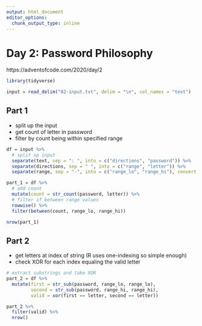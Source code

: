 ```yaml
---
output: html_document
editor_options: 
  chunk_output_type: inline
---
```


# Day 2: Password Philosophy

https://adventofcode.com/2020/day/2

```r
library(tidyverse)
```

```r
input = read_delim("02-input.txt", delim = "\n", col_names = "text")
```

## Part 1

- split up the input
- get count of letter in password
- filter by count being within specified range

```r
df = input %>% 
  # split up input
  separate(text, sep = ": ", into = c("directions", "password")) %>% 
  separate(directions, sep = " ", into = c("range", "letter")) %>% 
  separate(range, sep = "-", into = c("range_lo", "range_hi"), convert = TRUE)
```

```r
part_1 = df %>% 
  # add count
  mutate(count = str_count(password, letter)) %>% 
  # filter if between range values
  rowwise() %>% 
  filter(between(count, range_lo, range_hi))

nrow(part_1)
```

## Part 2

- get letters at index of string (R uses one-indexing so simple enough)
- check XOR for each index equaling the valid letter

```r
# extract substrings and take XOR
part_2 = df %>% 
  mutate(first = str_sub(password, range_lo, range_lo),
         second = str_sub(password, range_hi, range_hi),
         valid = xor(first == letter, second == letter))

part_2 %>% 
  filter(valid) %>% 
  nrow()
```

